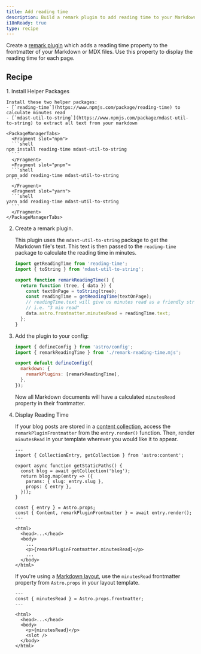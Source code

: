 ```yaml
---
title: Add reading time
description: Build a remark plugin to add reading time to your Markdown or MDX files.
i18nReady: true
type: recipe
---
```


Create a [remark plugin](https://github.com/remarkjs/remark) which adds a reading time property to the frontmatter of your Markdown or MDX files. Use this property to display the reading time for each page.

## Recipe

<Steps>
1. Install Helper Packages

    Install these two helper packages:
    - [`reading-time`](https://www.npmjs.com/package/reading-time) to calculate minutes read
    - [`mdast-util-to-string`](https://www.npmjs.com/package/mdast-util-to-string) to extract all text from your markdown

    <PackageManagerTabs>
      <Fragment slot="npm">
      ```shell
    npm install reading-time mdast-util-to-string
      ```
      </Fragment>
      <Fragment slot="pnpm">
      ```shell
    pnpm add reading-time mdast-util-to-string
      ```
      </Fragment>
      <Fragment slot="yarn">
      ```shell
    yarn add reading-time mdast-util-to-string
      ```
      </Fragment>
    </PackageManagerTabs>

2. Create a remark plugin.

    This plugin uses the `mdast-util-to-string` package to get the Markdown file's text. This text is then passed to the `reading-time` package to calculate the reading time in minutes. 

    ```js title="remark-reading-time.mjs"
    import getReadingTime from 'reading-time';
    import { toString } from 'mdast-util-to-string';

    export function remarkReadingTime() {
      return function (tree, { data }) {
        const textOnPage = toString(tree);
        const readingTime = getReadingTime(textOnPage);
        // readingTime.text will give us minutes read as a friendly string,
        // i.e. "3 min read"
        data.astro.frontmatter.minutesRead = readingTime.text;
      };
    }
    ```

3. Add the plugin to your config:

    ```js title="astro.config.mjs" "import { remarkReadingTime } from './remark-reading-time.mjs';" "remarkPlugins: [remarkReadingTime],"
    import { defineConfig } from 'astro/config';
    import { remarkReadingTime } from './remark-reading-time.mjs';

    export default defineConfig({
      markdown: {
        remarkPlugins: [remarkReadingTime],
      },
    });
    ```

    Now all Markdown documents will have a calculated `minutesRead` property in their frontmatter. 

4. Display Reading Time

    If your blog posts are stored in a [content collection](/en/guides/content-collections/), access the `remarkPluginFrontmatter` from the `entry.render()` function. Then, render `minutesRead` in your template wherever you would like it to appear.

    ```astro title="src/pages/posts/[slug].astro" "const { Content, remarkPluginFrontmatter } = await entry.render();" "<p>{remarkPluginFrontmatter.minutesRead}</p>"
    ---
    import { CollectionEntry, getCollection } from 'astro:content';

    export async function getStaticPaths() {
      const blog = await getCollection('blog');
      return blog.map(entry => ({
        params: { slug: entry.slug },
        props: { entry },
      }));
    }

    const { entry } = Astro.props;
    const { Content, remarkPluginFrontmatter } = await entry.render();
    ---

    <html>
      <head>...</head>
      <body>
        ...
        <p>{remarkPluginFrontmatter.minutesRead}</p>
        ...
      </body>
    </html>
    ```

    If you're using a [Markdown layout](/en/guides/markdown-content/#markdown-and-mdx-pages), use the `minutesRead` frontmatter property from `Astro.props` in your layout template.

    ```astro title="src/layouts/BlogLayout.astro" "const { minutesRead } = Astro.props.frontmatter;" "<p>{minutesRead}</p>"
    ---
    const { minutesRead } = Astro.props.frontmatter;
    ---

    <html>
      <head>...</head>
      <body>
        <p>{minutesRead}</p>
        <slot />
      </body>
    </html>
    ```
</Steps>
